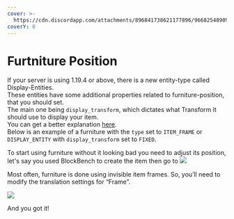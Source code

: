 ```yaml
---
cover: >-
  https://cdn.discordapp.com/attachments/896841738621177896/966825489098489856/unknown.png
coverY: 0
---
```


# Furtniture Position

If your server is using 1.19.4 or above, there is a new entity-type called Display-Entities.\
These entities have some additional properties related to furniture-position, that you should set.\
The main one being `display_transform`, which dictates what Transform it should use to display your item.\
You can get a better explanation [here](display_entity_furniture#Display-Entity-Properties).\
Below is an example of a furniture with the `type` set to `ITEM_FRAME` or `DISPLAY_ENTITY` with `display_transform` set to `FIXED`.

To start using furniture without it looking bad you need to adjust its position, let's say you used BlockBench to create the item then go to
![](https://hibiscuscreative.notion.site/image/https%3A%2F%2Fs3-us-west-2.amazonaws.com%2Fsecure.notion-static.com%2Fc051221b-af62-46a7-a988-c9fdaf3d9c47%2FUntitled.png?table=block&id=bb951dcd-f5c4-4a1d-a73b-a7cdb36d18f0&spaceId=d94d82a0-f00a-4f51-82f0-03722550c74d&width=1340&userId=&cache=v2)

Most often, furniture is done using invisible item frames. So, you’ll need to modify the translation settings for “Frame”.

![](https://hibiscuscreative.notion.site/image/https%3A%2F%2Fs3-us-west-2.amazonaws.com%2Fsecure.notion-static.com%2F451c946e-fb1b-45c5-9738-be49b3fd4a5e%2FUntitled.png?table=block&id=07248014-959d-40c7-b9bd-74a038a3c361&spaceId=d94d82a0-f00a-4f51-82f0-03722550c74d&width=1440&userId=&cache=v2)

And you got it!
